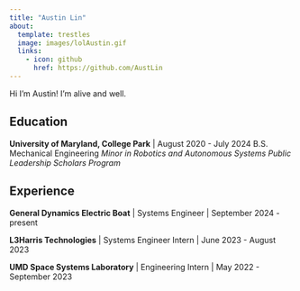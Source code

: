 ```yaml
---
title: "Austin Lin"
about:
  template: trestles
  image: images/lolAustin.gif
  links:
    - icon: github
      href: https://github.com/AustLin
---
```


Hi I'm Austin! I'm alive and well.

## Education

**University of Maryland, College Park** | August 2020 - July 2024
B.S. Mechanical Engineering
*Minor in Robotics and Autonomous Systems*
*Public Leadership Scholars Program*

## Experience

**General Dynamics Electric Boat** | Systems Engineer | September 2024 - present

**L3Harris Technologies** | Systems Engineer Intern | June 2023 - August 2023

**UMD Space Systems Laboratory** | Engineering Intern | May 2022 - September 2023